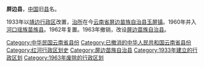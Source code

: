 {{otheruses|subject=中国云南历史上的一个行政区划|other=中国云南省红河哈尼族彝族自治州下辖的一个自治县|屏边苗族自治县}}
'''屏边县'''，[[中国|中国]]旧[[县|县]]名。

1933年以[[靖边行政区|靖边行政区]]改置，[[治所|治所]]在今[[云南省|云南省]][[屏边苗族自治县|屏边苗族自治县]][[玉屏鎮_(屏邊苗族自治縣)|玉屏镇]]。1960年并入[[河口瑶族苗族县|河口瑶族苗族县]]。1962年复置。1963年撤销，改设[[屏边苗族自治县|屏边苗族自治县]]。

{{中華民國雲南省行政區劃}}
{{云南行政区划小作品}}
[[Category:中华民国云南省县份|Category:中华民国云南省县份]]
[[Category:已撤消的中华人民共和国云南省县份|Category:已撤消的中华人民共和国云南省县份]]
[[Category:红河行政区划史|Category:红河行政区划史]]
[[Category:屏边苗族自治县|Category:屏边苗族自治县]]
[[Category:1933年建立的行政区划|Category:1933年建立的行政区划]]
[[Category:1963年废除的行政区划|Category:1963年废除的行政区划]]